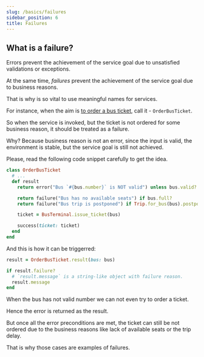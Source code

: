 ```yaml
---
slug: /basics/failures
sidebar_position: 6
title: Failures
---
```


## What is a failure?

Errors prevent the achievement of the service goal due to unsatisfied validations or exceptions.

At the same time, _failures_ prevent the achievement of the service goal due to business reasons.

That is why is so vital to use meaningful names for services.

For instance, when the aim is <u>to order a bus ticket</u>, call it - `OrderBusTicket`.

So when the service is invoked, but the ticket is not ordered for some business reason, it should be treated as a failure.

Why? Because business reason is not an error, since the input is valid, the environment is stable, but the service goal is still not achieved.

Please, read the following code snippet carefully to get the idea.

```ruby
class OrderBusTicket
  # ...
  def result
    return error("Bus `#{bus.number}` is NOT valid") unless bus.valid?

    return failure("Bus has no available seats") if bus.full?
    return failure("Bus trip is postponed") if Trip.for_bus(bus).postponed?

    ticket = BusTerminal.issue_ticket(bus)

    success(ticket: ticket)
  end
end
```

And this is how it can be triggerred:

```ruby
result = OrderBusTicket.result(bus: bus)

if result.failure?
  # `result.message` is a string-like object with failure reason.
  result.message
end
```

When the bus has not valid number we can not even try to order a ticket.

Hence the error is returned as the result.

But once all the error preconditions are met, the ticket can still be not ordered due to the business reasons like lack of available seats or the trip delay.

That is why those cases are examples of failures.
